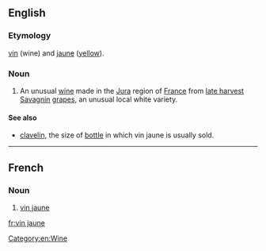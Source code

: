 ==English==

===Etymology===
{{etyl|fr}} [[vin]] (wine) and [[jaune]] ([[yellow]]).

===Noun===
{{wikipedia}}
{{en-noun|sg=[[vin]] [[jaune]]|vins jaunes}}

# An unusual [[wine]] made in the [[Jura]] region of [[France]] from [[late harvest]] [[Savagnin]] [[grapes]], an unusual local white variety.

====See also====
* [[clavelin]], the size of [[bottle]] in which vin jaune is usually sold.

----

==French==

===Noun===
{{fr-noun|m|sg=[[vin]] [[jaune]]|pl=vins jaunes}}

# [[vin jaune#English|vin jaune]]

[[Category:en:Wine]]

[[fr:vin jaune]]